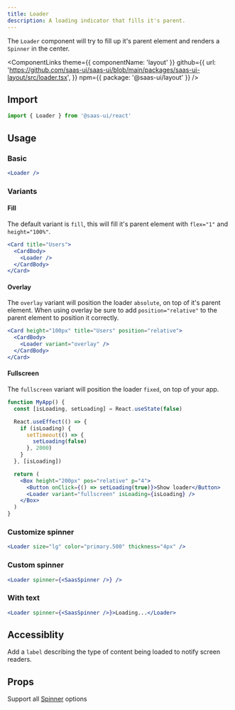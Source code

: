 ```yaml
---
title: Loader
description: A loading indicator that fills it's parent.
---
```


The `Loader` component will try to fill up it's parent element and
renders a `Spinner` in the center.

<ComponentLinks
  theme={{ componentName: 'layout' }}
  github={{
    url: 'https://github.com/saas-ui/saas-ui/blob/main/packages/saas-ui-layout/src/loader.tsx',
  }}
  npm={{ package: '@saas-ui/layout' }}
/>

## Import

```ts
import { Loader } from '@saas-ui/react'
```

## Usage

### Basic

```jsx
<Loader />
```

### Variants

#### Fill

The default variant is `fill`, this will fill it's parent element with `flex="1"` and `height="100%"`.

```jsx
<Card title="Users">
  <CardBody>
    <Loader />
  </CardBody>
</Card>
```

#### Overlay

The `overlay` variant will position the loader `absolute`, on top of it's parent element.
When using overlay be sure to add `position="relative"` to the parent element to position it correctly.

```jsx
<Card height="100px" title="Users" position="relative">
  <CardBody>
    <Loader variant="overlay" />
  </CardBody>
</Card>
```

#### Fullscreen

The `fullscreen` variant will position the loader `fixed`, on top of your app.

```jsx
function MyApp() {
  const [isLoading, setLoading] = React.useState(false)

  React.useEffect(() => {
    if (isLoading) {
      setTimeout(() => {
        setLoading(false)
      }, 2000)
    }
  }, [isLoading])

  return (
    <Box height="200px" pos="relative" p="4">
      <Button onClick={() => setLoading(true)}>Show loader</Button>
      <Loader variant="fullscreen" isLoading={isLoading} />
    </Box>
  )
}
```

### Customize spinner

```jsx
<Loader size="lg" color="primary.500" thickness="4px" />
```

### Custom spinner

```jsx
<Loader spinner={<SaasSpinner />} />
```

### With text

```jsx
<Loader spinner={<SaasSpinner />}>Loading...</Loader>
```

## Accessiblity

Add a `label` describing the type of content being loaded to notify screen readers.

## Props

Support all [Spinner](https://chakra-ui.com/docs/feedback/spinner) options

<PropsTable of="Loader" omit={null} />

